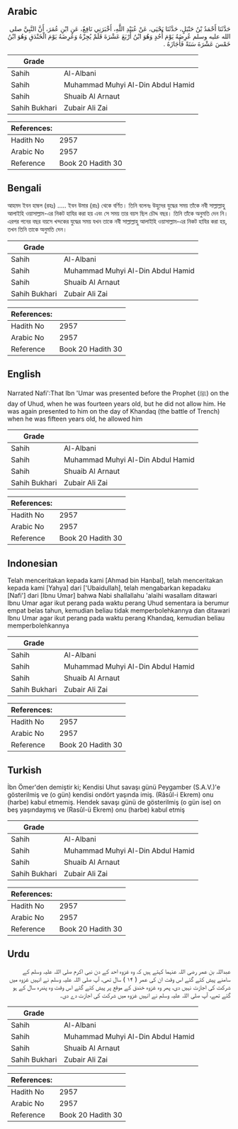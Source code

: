 ## Arabic


<div dir="rtl" lang="ar" style={{fontSize:'larger',backgroundColor:'#f8f9fa',padding:20}}>
حَدَّثَنَا أَحْمَدُ بْنُ حَنْبَلٍ، حَدَّثَنَا يَحْيَى، عَنْ عُبَيْدِ اللَّهِ، أَخْبَرَنِي نَافِعٌ، عَنِ ابْنِ عُمَرَ، أَنَّ النَّبِيَّ صلى الله عليه وسلم عُرِضَهُ يَوْمَ أُحُدٍ وَهُوَ ابْنُ أَرْبَعَ عَشْرَةَ فَلَمْ يُجِزْهُ وَعُرِضَهُ يَوْمَ الْخَنْدَقِ وَهُوَ ابْنُ خَمْسَ عَشْرَةَ سَنَةً فَأَجَازَهُ ‏.‏
</div>
<div style={{backgroundColor:'#f8f9fa',padding:20, marginBottom: 10}}><table> <thead> <tr> <th>Grade</th> <th></th> </tr> </thead> <tbody> <tr><td>Sahih</td><td>Al-Albani</td></tr><tr><td>Sahih</td><td>Muhammad Muhyi Al-Din Abdul Hamid</td></tr><tr><td>Sahih</td><td>Shuaib Al Arnaut</td></tr><tr><td>Sahih Bukhari</td><td>Zubair Ali Zai</td></tr></tbody></table><table> <thead> <tr> <th>References:</th> <th></th> </tr> </thead> <tbody><tr><td>Hadith No</td><td>2957</td></tr><tr><td>Arabic No</td><td>2957</td></tr><tr><td>Reference</td><td>Book 20 Hadith 30</td></tr></tbody></table></div>

## Bengali


<div dir="ltr" lang="bn" style={{fontSize:'larger',backgroundColor:'#f8f9fa',padding:20}}>
আহমদ ইবন হাম্বল (রহঃ) ..... ইবন উমার (রাঃ) থেকে বর্ণিত। তিনি বলেনঃ উহুদের যুদ্ধের সময় তাঁকে নবী সাল্লাল্লাহু আলাইহি ওয়াসাল্লাম-এর নিকট হাযির করা হয় এবং সে সময় তার বয়স ছিল চৌদ্দ বছর। তিনি তাঁকে অনুমতি দেন নি। এরপর পনের বছর বয়সে খন্দকের যুদ্ধের সময় যখন তাকে নবী সাল্লাল্লাহু আলাইহি ওয়াসাল্লাম-এর নিকট হাযির করা হয়, তখন তিনি তাকে অনুমতি দেন।
</div>
<div style={{backgroundColor:'#f8f9fa',padding:20, marginBottom: 10}}><table> <thead> <tr> <th>Grade</th> <th></th> </tr> </thead> <tbody> <tr><td>Sahih</td><td>Al-Albani</td></tr><tr><td>Sahih</td><td>Muhammad Muhyi Al-Din Abdul Hamid</td></tr><tr><td>Sahih</td><td>Shuaib Al Arnaut</td></tr><tr><td>Sahih Bukhari</td><td>Zubair Ali Zai</td></tr></tbody></table><table> <thead> <tr> <th>References:</th> <th></th> </tr> </thead> <tbody><tr><td>Hadith No</td><td>2957</td></tr><tr><td>Arabic No</td><td>2957</td></tr><tr><td>Reference</td><td>Book 20 Hadith 30</td></tr></tbody></table></div>

## English


<div dir="ltr" lang="en" style={{fontSize:'larger',backgroundColor:'#f8f9fa',padding:20}}>
Narrated Nafi':That Ibn 'Umar was presented before the Prophet (ﷺ) on the day of Uhud, when he was fourteen years old, but he did not allow him. He was again presented to him on the day of Khandaq (the battle of Trench) when he was fifteen years old, he allowed him
</div>
<div style={{backgroundColor:'#f8f9fa',padding:20, marginBottom: 10}}><table> <thead> <tr> <th>Grade</th> <th></th> </tr> </thead> <tbody> <tr><td>Sahih</td><td>Al-Albani</td></tr><tr><td>Sahih</td><td>Muhammad Muhyi Al-Din Abdul Hamid</td></tr><tr><td>Sahih</td><td>Shuaib Al Arnaut</td></tr><tr><td>Sahih Bukhari</td><td>Zubair Ali Zai</td></tr></tbody></table><table> <thead> <tr> <th>References:</th> <th></th> </tr> </thead> <tbody><tr><td>Hadith No</td><td>2957</td></tr><tr><td>Arabic No</td><td>2957</td></tr><tr><td>Reference</td><td>Book 20 Hadith 30</td></tr></tbody></table></div>

## Indonesian


<div dir="ltr" lang="id" style={{fontSize:'larger',backgroundColor:'#f8f9fa',padding:20}}>
Telah menceritakan kepada kami [Ahmad bin Hanbal], telah menceritakan kepada kami [Yahya] dari ['Ubaidullah], telah mengabarkan kepadaku [Nafi'] dari [Ibnu Umar] bahwa Nabi shallallahu 'alaihi wasallam ditawari Ibnu Umar agar ikut perang pada waktu perang Uhud sementara ia berumur empat belas tahun, kemudian beliau tidak memperbolehkannya dan ditawari Ibnu Umar agar ikut perang pada waktu perang Khandaq, kemudian beliau memperbolehkannya
</div>
<div style={{backgroundColor:'#f8f9fa',padding:20, marginBottom: 10}}><table> <thead> <tr> <th>Grade</th> <th></th> </tr> </thead> <tbody> <tr><td>Sahih</td><td>Al-Albani</td></tr><tr><td>Sahih</td><td>Muhammad Muhyi Al-Din Abdul Hamid</td></tr><tr><td>Sahih</td><td>Shuaib Al Arnaut</td></tr><tr><td>Sahih Bukhari</td><td>Zubair Ali Zai</td></tr></tbody></table><table> <thead> <tr> <th>References:</th> <th></th> </tr> </thead> <tbody><tr><td>Hadith No</td><td>2957</td></tr><tr><td>Arabic No</td><td>2957</td></tr><tr><td>Reference</td><td>Book 20 Hadith 30</td></tr></tbody></table></div>

## Turkish


<div dir="ltr" lang="tr" style={{fontSize:'larger',backgroundColor:'#f8f9fa',padding:20}}>
İbn Ömer'den demiştir ki; Kendisi Uhut savaşı günü Peygamber (S.A.V.)'e gösterilmiş ve (o gün) kendisi ondört yaşında imiş. (Râsûl-i Ekrem) onu (harbe) kabul etmemiş. Hendek savaşı günü de gösterilmiş (o gün ise) on beş yaşındaymış ve (Rasûl-ü Ekrem) onu (harbe) kabul etmiş
</div>
<div style={{backgroundColor:'#f8f9fa',padding:20, marginBottom: 10}}><table> <thead> <tr> <th>Grade</th> <th></th> </tr> </thead> <tbody> <tr><td>Sahih</td><td>Al-Albani</td></tr><tr><td>Sahih</td><td>Muhammad Muhyi Al-Din Abdul Hamid</td></tr><tr><td>Sahih</td><td>Shuaib Al Arnaut</td></tr><tr><td>Sahih Bukhari</td><td>Zubair Ali Zai</td></tr></tbody></table><table> <thead> <tr> <th>References:</th> <th></th> </tr> </thead> <tbody><tr><td>Hadith No</td><td>2957</td></tr><tr><td>Arabic No</td><td>2957</td></tr><tr><td>Reference</td><td>Book 20 Hadith 30</td></tr></tbody></table></div>

## Urdu


<div dir="rtl" lang="ur" style={{fontSize:'larger',backgroundColor:'#f8f9fa',padding:20}}>
عبداللہ بن عمر رضی اللہ عنہما کہتے ہیں کہ وہ غزوہ احد کے دن نبی اکرم صلی اللہ علیہ وسلم کے سامنے پیش کئے گئے اس وقت ان کی عمر ( ۱۴ ) سال تھی، آپ صلی اللہ علیہ وسلم نے انہیں غزوہ میں شرکت کی اجازت نہیں دی، پھر وہ غزوہ خندق کے موقع پر پیش کئے گئے اس وقت وہ پندرہ سال کے ہو گئے تھے، آپ صلی اللہ علیہ وسلم نے انہیں غزوہ میں شرکت کی اجازت دے دی۔
</div>
<div style={{backgroundColor:'#f8f9fa',padding:20, marginBottom: 10}}><table> <thead> <tr> <th>Grade</th> <th></th> </tr> </thead> <tbody> <tr><td>Sahih</td><td>Al-Albani</td></tr><tr><td>Sahih</td><td>Muhammad Muhyi Al-Din Abdul Hamid</td></tr><tr><td>Sahih</td><td>Shuaib Al Arnaut</td></tr><tr><td>Sahih Bukhari</td><td>Zubair Ali Zai</td></tr></tbody></table><table> <thead> <tr> <th>References:</th> <th></th> </tr> </thead> <tbody><tr><td>Hadith No</td><td>2957</td></tr><tr><td>Arabic No</td><td>2957</td></tr><tr><td>Reference</td><td>Book 20 Hadith 30</td></tr></tbody></table></div>